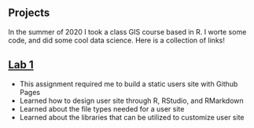 
## Projects <i class="fa fa-book" aria-hidden="true"></i>




In the summer of 2020 I took a class GIS course based in R. I worte some code, and did some cool data science. Here is a collection of links! 


## [Lab 1](index.html)

- This assignment required me to build a static users site with Github Pages 
- Learned how to design user site through R, RStudio, and RMarkdown
- Learned about the file types needed for a user site 
- Learned about the libraries that can be utilized to customize user site

